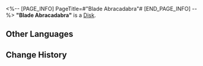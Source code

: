 <%-- [PAGE_INFO]
PageTitle=#"Blade Abracadabra"#
[END_PAGE_INFO] --%>
{{Item Infobox
|id          = 210207
|image       = Item Blade Abracadabra.png
|type        = Disk
|invCategory = Valuables
|rarity      = 3
|effect      = A record that can be played on the Express' phonograph. It might be a chance acquisition or a gift from someone else. All sorts of memories surge up when the music plays &mdash; the smiles, encounters, touches, and the excitement of battle. Maybe that is why people still collect records even as society rapidly advances.<br />The current record contains the track "Blade Abracadabra."
|description = <br />''Blade dancing amongst the willow, light streaking out of the sheath.''
}}
'''"Blade Abracadabra"''' is a [[Disk]].

==Other Languages==
{{Other Languages
|en   = "Blade Abracadabra"
|zhs  = 《青锋急急如律令》
|zht  = 〈青鋒急急如律令〉
|ja   = 『青鋒急急、律令の如く』
|ko   = ≪분주한 칼날≫
|es   = Abracadabra del filo
|fr   = « Blade Abracadabra »
|ru   = Blade Abracadabra
|th   = "Blade Abracadabra"
|vi   = "Lưỡi Đao Hãy Tuân Lệnh"
|de   = „Abrakadabra-Klinge“
|id   = "Blade Abracadabra"
|pt   = "Blade Abracadabra"
}}

==Change History==
{{Change History|1.1}}